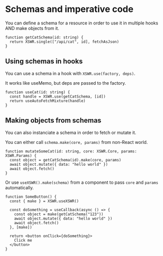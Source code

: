 # Schemas and imperative code

You can define a schema for a resource in order to use it in multiple hooks AND make objects from it.

```tsx
function getCatSchema(id: string) {
  return XSWR.single(["/api/cat", id], fetchAsJson)
}
```

## Using schemas in hooks 

You can use a schema in a hook with `XSWR.use(factory, deps)`. 

It works like useMemo, but deps are passed to the factory.

```tsx
function useCat(id: string) {
  const handle = XSWR.use(getCatSchema, [id])
  return useAutoFetchMixture(handle)
}
```

## Making objects from schemas

You can also instanciate a schema in order to fetch or mutate it.

You can either call `schema.make(core, params)` from non-React world.

```tsx
function mutateSomeCat(id: string, core: XSWR.Core, params: XSWR.Params) {
  const object = getCatSchema(id).make(core, params)
  await object.mutate({ data: "hello world" })
  await object.fetch()
}
```

Or use `useXSWR().make(schema)` from a component to pass `core` and `params` automatically.

```tsx
function SomeButton() {
  const { make } = XSWR.useXSWR()

  const doSomething = useCallback(async () => {
    const object = make(getCatSchema("123"))
    await object.mutate({ data: "hello world" })
    await object.fetch()
  }, [make])

  return <button onClick={doSomething}>
    Click me
  </button>
}
```